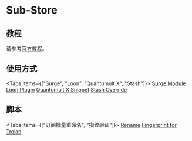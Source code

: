 
# Sub-Store

## 教程

请参考[官方教程](https://www.notion.so/Sub-Store-6259586994d34c11a4ced5c406264b46)。

## 使用方式

<Tabs items={["Surge", "Loon", "Quantumult X", "Stash"]}>
  <Tab>[Surge Module](https://raw.githubusercontent.com/Peng-YM/Sub-Store/master/config/Surge.sgmodule)</Tab>
  <Tab>[Loon Plugin](https://raw.githubusercontent.com/Peng-YM/Sub-Store/master/config/Loon.plugin)</Tab>
  <Tab>[Quantumult X Snippet](https://raw.githubusercontent.com/Peng-YM/Sub-Store/master/config/QX.snippet)</Tab>
  <Tab>[Stash Override](https://raw.githubusercontent.com/Peng-YM/Sub-Store/master/config/Stash.stoverride)</Tab>
</Tabs>

## 脚本

<Tabs items={["订阅批量重命名", "指纹验证"]}>
  <Tab>[Rename](https://raw.githubusercontent.com/Onlookers-Group/Texonin-LAB-Public/main/js_for_SubStore/rename.js)</Tab>
  <Tab>[Fingerprint for Trojan](https://raw.githubusercontent.com/Onlookers-Group/Texonin-LAB-Public/main/js_for_SubStore/Fingerprint_for_Texon.js)</Tab>
</Tabs>
